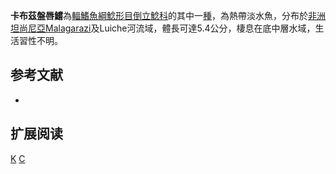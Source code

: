 {{Speciesbox 
| taxon = Chiloglanis kazumbei
| status = NE
| status_system = IUCN3.1 
| authority = [[Friel|Friel]] & [[Vigliotta|Vigliotta]], 2011
| synonyms = 
}}

'''卡布茲盤唇鱨'''為[[輻鰭魚綱|輻鰭魚綱]][[鯰形目|鯰形目]][[倒立鯰科|倒立鯰科]]的其中一[[種|種]]，為熱帶淡水魚，分布於[[非洲|非洲]][[坦尚尼亞|坦尚尼亞]]Malagarazi及Luiche河流域，體長可達5.4公分，棲息在底中層水域，生活習性不明。

==参考文献==
*{{FishBase_species|genus=Chiloglanis|species=kazumbei|year=2015|month=5}}

== 扩展阅读 ==
{{refbegin}}
{{wikispecies-inline|Chiloglanis kazumbei|卡布茲盤唇鱨}}
{{refend}}
{{Taxonbar|from=Q17072306}}

[[Category:盤唇鱨屬|K]]
[[Category:2011年描述的鱼类|C]]